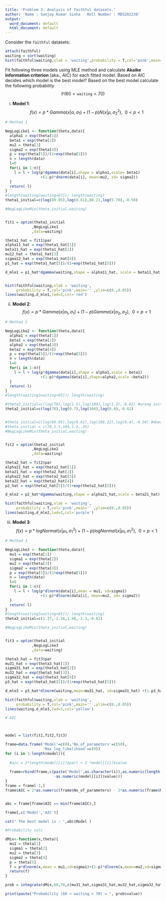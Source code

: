 ```yaml
---
title: 'Problem 3: Analysis of faithful datasets.'
author: 'Name : Sanjay Kumar Sinha   Roll Number : MDS202230'
output:
  word_document: default
  html_document: default
---
```



Consider the `faithful` datasets:
```r
attach(faithful)
waiting = sort(waiting)
hist(faithful$waiting,xlab = 'waiting',probability = T,col='pink',main='')
```

Fit following three models using MLE method and calculate **Akaike information criterion** (aka., AIC) for each fitted model. Based on AIC decides which model is the best model? Based on the best model calculate the following probability
$$
\mathbb{P}(60<\texttt{waiting}<70)
$$

(i) **Model 1**:
$$
f(x)=p*Gamma(x|\alpha,\sigma_1)+(1-p)N(x|\mu,\sigma_2^2),~~0<p<1
$$
```r
# Method 1

NegLogLike1 <- function(theta,data){
  alpha1 = exp(theta[1])
  beta1 = exp(theta[2])
  mu2 = theta[3]
  sigma2 = exp(theta[4])
  p = exp(theta[5])/(1+exp(theta[5]))
  n = length(data)
  l=0
  for(i in 1:n){
    l = l + log(p*dgamma(data[i],shape = alpha1,scale= beta1)
                +(1-p)*dnorm(data[i], mean=mu2, sd= sigma2))
  }
  return(-l)
}
#length(waiting[waiting<67])/ length(waiting)
theta1_initial=c(log(89.05),log(0.61),80.21,log(5.70),-0.58)  

#NegLogLikeMix(theta_initial,waiting)


fit1 = optim(theta1_initial
            ,NegLogLike1
            ,data=waiting)

theta1_hat = fit1$par
alpha11_hat = exp(theta1_hat[1])
beta11_hat = exp(theta1_hat[2])
mu12_hat = theta1_hat[3]
sigma12_hat = exp(theta1_hat[4])
p1_hat = exp(theta1_hat[5])/(1+exp(theta1_hat[5]))

d_mle1 = p1_hat*dgamma(waiting,shape = alpha11_hat, scale = beta11_hat)+(1-p1_hat)*dnorm(waiting,mean=mu12_hat,sd=sigma12_hat)


hist(faithful$waiting,xlab = 'waiting',
     probability = T,col='pink',main='' ,ylim=c(0.,0.05))
lines(waiting,d_mle1,lwd=3,col='red')

```

(ii) **Model 2**:
$$
f(x)=p*Gamma(x|\alpha_1,\sigma_1)+(1-p)Gamma(x|\alpha_2,\sigma_2),~~0<p<1
$$
```r
# Method 2

NegLogLike2 <- function(theta,data){
  alpha1 = exp(theta[1])
  beta1 = exp(theta[2])
  alpha2 = exp(theta[3])
  beta2 = exp(theta[4])
  p = exp(theta[5])/(1+exp(theta[5]))
  n = length(data)
  l=0
  for(i in 1:n){
    l = l + log(p*dgamma(data[i],shape = alpha1,scale = beta1)
                +(1-p)*dgamma(data[i],shape=alpha2,scale =beta2))
  }
  return(-l)
}
#length(waiting[waiting<65])/ length(waiting)

#theta2_initial=c(log(78),log(1.5),log(104),log(1.3),-0.62) #wrong initial values
theta2_initial=c(log(78),log(0.7),log(104),log(0.8),-0.62)


#theta_initial=c(log(89.05),log(0.61),log(198.12),log(0.4),-0.58) #doesn't work interchange parameters and then works
#theta_initial = c(78,1.5,104,1.3,.35)
#NegLogLikeMix(theta_initial,waiting)


fit2 = optim(theta2_initial
            ,NegLogLike2
            ,data=waiting)

theta2_hat = fit2$par
alpha21_hat = exp(theta2_hat[1])
beta21_hat = exp(theta2_hat[2])
alpha22_hat = exp(theta2_hat[3])
beta22_hat = exp(theta2_hat[4])
p2_hat = exp(theta2_hat[5])/(1+exp(theta2_hat[5]))

d_mle2 = p2_hat*dgamma(waiting,shape = alpha21_hat,scale = beta21_hat) +(1-p2_hat)*dgamma(waiting,shape=alpha22_hat,scale=beta22_hat)

hist(faithful$waiting,xlab = 'waiting',
     probability = T,col='pink',main='' ,ylim=c(0.,0.05))
lines(waiting,d_mle2,lwd=3,col='purple')
```

(iii) **Model 3**:
$$
f(x)=p*logNormal(x|\mu_1,\sigma_1^2)+(1-p)logNormal(x|\mu_1,\sigma_1^2),~~0<p<1
$$
```r
# Method 3

NegLogLike3 <- function(theta,data){
  mu1 = exp(theta[1])
  sigma1 = exp(theta[2])
  mu2 = exp(theta[3])
  sigma2 = exp(theta[4])
  p = exp(theta[5])/(1+exp(theta[5]))
  n = length(data)
  l=0
  for(i in 1:n){
    l = l + log(p*dlnorm(data[i],mean = mu1, sd=sigma1)
                +(1-p)*dlnorm(data[i], mean=mu2, sd= sigma2))
  }
  return(-l)
}
#length(waiting[waiting<65])/ length(waiting)
theta3_initial=c(1.37,-2.16,1.48,-2.3,-0.62)  

#NegLogLikeMix(theta_initial,waiting)


fit3 = optim(theta3_initial
            ,NegLogLike3
            ,data=waiting)

theta3_hat = fit3$par
mu31_hat = exp(theta3_hat[1])
sigma31_hat = exp(theta3_hat[2])
mu32_hat = exp(theta3_hat[3])
sigma32_hat = exp(theta3_hat[4])
p3_hat = exp(theta3_hat[5])/(1+exp(theta3_hat[5]))

d_mle3 = p3_hat*dlnorm(waiting,mean=mu31_hat, sd=sigma31_hat) +(1-p3_hat)*dlnorm(waiting,mean=mu32_hat,sd=sigma32_hat)

hist(faithful$waiting,xlab = 'waiting',
     probability = T,col='pink',main='' ,ylim=c(0.,0.05))
lines(waiting,d_mle3,lwd=3,col='yellow')

```



```r
# AIC



model = list(fit1,fit2,fit3)

frame=data.frame('Model'=c(0),'No_of_parameters'=c(50),
                 'Max_log_likelihood'=c(0))
for (i in 1:length(model)){
  
  #aic = 2*length(model[[i]]$par) + 2 *model[[i]]$value
  
  frame=rbind(frame,c(paste('Model',as.character(i)),as.numeric(length(model[[i]]$par)),
                      -as.numeric(model[[i]]$value)))
}
frame = frame[-1,]
frame$AIC = 2*as.numeric(frame$No_of_parameters) - 2*as.numeric(frame$Max_log_likelihood)


abc = frame[frame$AIC == min(frame$AIC),]

frame[,c('Model','AIC')]

cat(" The best model is : ",abc$Model )

```



```r

#Probability calc

dMix<-function(x,theta){
  mu1 = theta[1]
  sigma1 = theta[2]
  mu2 = theta[3]
  sigma2 = theta[4]
  p = theta[5]
  f = p*dlnorm(x,mean = mu1,sd=sigma1)+(1-p)*dlnorm(x,mean=mu2,sd=sigma2)
  return(f)
}

prob = integrate(dMix,60,70,c(mu31_hat,sigma31_hat,mu32_hat,sigma32_hat,p3_hat))

print(paste("Probability (60 < waiting < 70) = ", prob$value))

```










